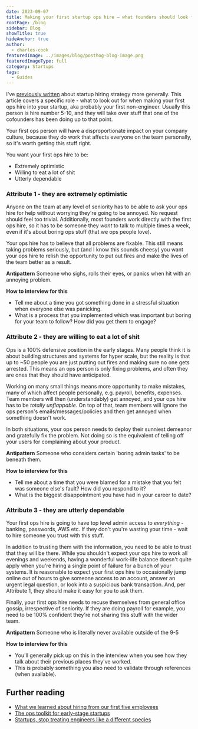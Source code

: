 ```yaml
---
date: 2023-09-07
title: Making your first startup ops hire – what founders should look for
rootPage: /blog
sidebar: Blog
showTitle: true
hideAnchor: true
author:
  - charles-cook
featuredImage: ../images/blog/posthog-blog-image.png
featuredImageType: full
category: Startups
tags:
  - Guides
---
```


I've [previously written](https://posthog.com/blog/early-stage-startup-hiring-strategy) about startup hiring strategy more generally. This article covers a specific role - what to look out for when making your first ops hire into your startup, aka probably your first non-engineer. Usually this person is hire number 5-10, and they will take over stuff that one of the cofounders has been doing up to that point.

Your first ops person will have a disproportionate impact on your company culture, because they do work that affects everyone on the team personally, so it's worth getting this stuff right.

You want your first ops hire to be:
- Extremely optimistic
- Willing to eat a lot of shit
- Utterly dependable

### Attribute 1 - they are extremely optimistic

Anyone on the team at any level of seniority has to be able to ask your ops hire for help without worrying they're going to be annoyed. No request should feel too trivial. Additionally, most founders work directly with the first ops hire, so it has to be someone they _want_ to talk to multiple times a week, even if it's about boring ops stuff (that we ops people love).

Your ops hire has to believe that all problems are fixable. This still means taking problems seriously, but (and I know this sounds cheesy) you want your ops hire to relish the opportunity to put out fires and make the lives of the team better as a result.

**Antipattern**
Someone who sighs, rolls their eyes, or panics when hit with an annoying problem.

**How to interview for this**
- Tell me about a time you got something done in a stressful situation when everyone else was panicking.
- What is a process that you implemented which was important but boring for your team to follow? How did you get them to engage?

### Attribute 2 - they are willing to eat a lot of shit

Ops is a 100% defensive position in the early stages. Many people think it is about building structures and systems for hyper scale, but the reality is that up to ~50 people you are just putting out fires and making sure no one gets arrested. This means an ops person is only fixing problems, and often they are ones that they should have anticipated.

Working on many small things means more opportunity to make mistakes, many of which affect people personally, e.g. payroll, benefits, expenses. Team members will then (understandably) get annoyed, and your ops hire has to be _totally unflappable_. On top of that, team members will ignore the ops person's emails/messages/policies and then get annoyed when something doesn't work.

In both situations, your ops person needs to deploy their sunniest demeanor and gratefully fix the problem. Not doing so is the equivalent of telling off your users for complaining about your product.

**Antipattern**
Someone who considers certain 'boring admin tasks' to be beneath them.

**How to interview for this**
- Tell me about a time that you were blamed for a mistake that you felt was someone else's fault? How did you respond to it?
- What is the biggest disappointment you have had in your career to date?

### Attribute 3 - they are utterly dependable

Your first ops hire is going to have top level admin access to _everything_ - banking, passwords, AWS etc. If they don't you're wasting your time - wait to hire someone you trust with this stuff.

In addition to trusting them with the information, you need to be able to trust that they will be there. While you shouldn't expect your ops hire to work all evenings and weekends, having a wonderful work-life balance doesn't quite apply when you're hiring a single point of failure for a bunch of your systems. It is reasonable to expect your first ops hire to occasionally jump online out of hours to give someone access to an account, answer an urgent legal question, or look into a suspicious bank transaction. And, per Attribute 1, they should make it easy for you to ask them. 

Finally, your first ops hire needs to recuse themselves from general office gossip, irrespective of seniority. If they are doing payroll for example, you need to be 100% confident they're not sharing this stuff with the wider team.

**Antipattern**
Someone who is literally never available outside of the 9-5

**How to interview for this**
- You'll generally pick up on this in the interview when you see how they talk about their previous places they've worked.
- This is probably something you also need to validate through references (when available). 

## Further reading

- [What we learned about hiring from our first five employees](https://posthog.com/blog/posthog-first-five)
- [The ops toolkit for early-stage startups](https://posthog.com/blog/startup-ops-toolkit)
- [Startups, stop treating engineers like a different species](https://posthog.com/blog/stop-treating-engineers-differently)
